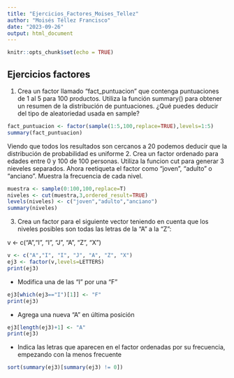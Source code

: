```yaml
---
title: "Ejercicios_Factores_Moises_Tellez"
author: "Moisés Téllez Francisco"
date: "2023-09-26"
output: html_document
---
```


```r
knitr::opts_chunk$set(echo = TRUE)
```

## Ejercicios factores

1. Crea un factor llamado "fact_puntuacion" que contenga puntuaciones de 1 al 5 para 100 productos. Utiliza la función summary() para obtener un resumen de la distribución de puntuaciones. ¿Qué puedes deducir del tipo de aleatoriedad usada en sample?
```r
fact_puntuacion <- factor(sample(1:5,100,replace=TRUE),levels=1:5)
summary(fact_puntuacion)
```
Viendo que todos los resultados son cercanos a 20 podemos deducir que la distribución de probabilidad es uniforme
2. Crea un factor ordenado para edades entre 0 y 100 de 100 personas. Utiliza la funcion cut para generar 3 nieveles separados. Ahora reetiqueta el factor como "joven", "adulto" o "anciano". Muestra la frecuencia de cada nivel.
```r
muestra <- sample(0:100,100,replace=T)
niveles <- cut(muestra,3,ordered_result=TRUE)
levels(niveles) <- c("joven","adulto","anciano")
summary(niveles)
```
3. Crea un factor para el siguiente vector teniendo en cuenta que los niveles posibles son todas las letras de la "A" a la "Z":

v <- c("A","I", "I", "J", "A", "Z", "X")

```r
v <- c("A","I", "I", "J", "A", "Z", "X")
ej3 <- factor(v,levels=LETTERS)
print(ej3)
```

* Modifica una de las "I" por una "F"
```r
ej3[which(ej3=="I")[1]] <- "F"
print(ej3)
```
* Agrega una nueva "A" en última posición
```r
ej3[length(ej3)+1] <- "A"
print(ej3)
```
* Indica las letras que aparecen en el factor ordenadas por su frecuencia, empezando con la menos frecuente
```r
sort(summary(ej3)[summary(ej3) != 0])
```

